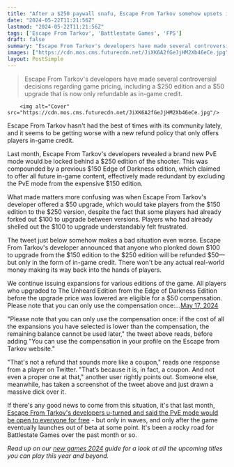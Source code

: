 ```yaml
---
title: "After a $250 paywall snafu, Escape From Tarkov somehow upsets its community even more with refunds that are actually just coupons"
date: "2024-05-22T11:21:56Z"
lastmod: "2024-05-22T11:21:56Z"
tags: ['Escape From Tarkov', 'Battlestate Games', 'FPS']
draft: false
summary: "Escape From Tarkov's developers have made several controversial decisions regarding game pricing, including a $250 edition and a $50 upgrade that is now only refundable as in-game credit."
images: ["https://cdn.mos.cms.futurecdn.net/JiXK6A2fGeJjHM2Xb46eCe.jpg"]
layout: PostSimple
---
```

> Escape From Tarkov's developers have made several controversial decisions regarding game pricing, including a $250 edition and a $50 upgrade that is now only refundable as in-game credit.


        <img alt="Cover" src="https://cdn.mos.cms.futurecdn.net/JiXK6A2fGeJjHM2Xb46eCe.jpg"/>
        
Escape From Tarkov hasn't had the best of times with its community lately, and it seems to be getting worse with a new refund policy that only offers players in-game credit.

Last month, Escape From Tarkov's developers revealed a brand new PvE mode would be locked behind a $250 edition of the shooter. This was compounded by a previous $150 Edge of Darkness edition, which claimed to offer all future in-game content, effectively made redundant by excluding the PvE mode from the expensive $150 edition. 

What made matters more confusing was when Escape From Tarkov's developer offered a $50 upgrade, which would take players from the $150 edition to the $250 version, despite the fact that some players had already forked out $100 to upgrade between versions. Players who had already shelled out the $100 to upgrade understandably felt frustrated.

The tweet just below somehow makes a bad situation even worse. Escape From Tarkov's developer announced that anyone who plonked down $100 to upgrade from the $150 edition to the $250 edition will be refunded $50—but only in the form of in-game credit. There won't be any actual real-world money making its way back into the hands of players. 

We continue issuing expansions for various editions of the game. All players who upgraded to The Unheard Edition from the Edge of Darkness Edition before the upgrade price was lowered are eligible for a $50 compensation. Please note that you can only use the compensation once:…[May 17, 2024](https://twitter.com/tarkov/status/1791452217402180032)

"Please note that you can only use the compensation once: if the cost of all the expansions you have selected is lower than the compensation, the remaining balance cannot be used later," the tweet above reads, before adding "You can use the compensation in your profile on the Escape from Tarkov website."

"That's not a refund that sounds more like a coupon," reads one response from a player on Twitter. "That’s because it is, in fact, a coupon. And not even a proper one at that," another user rightly points out. Someone else, meanwhile, has taken a screenshot of the tweet above and just drawn a massive dick over it. 

If there's any good news to come from this situation, it's that last month, [Escape From Tarkov's developers u-turned and said the PvE mode would be open to everyone for free](https://www.gamesradar.com/games/fps/escape-from-tarkov-dev-apologizes-for-paywalling-pve-behind-a-dollar250-edition-will-now-open-access-to-the-mode-in-waves-for-free/) - but only in waves, and only after the game eventually launches out of beta at some point. It's been a rocky road for Battlestate Games over the past month or so.

*Read up on our *[<em>new games 2024</em>](https://www.gamesradar.com/video-game-release-dates/)* guide for a look at all the upcoming titles you can play this year and beyond.*
        